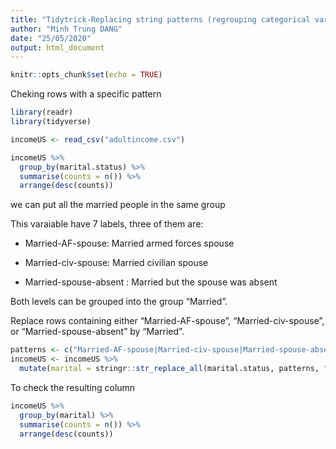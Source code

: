 ---
title: "Tidytrick-Replacing string patterns (regrouping categorical variables)"
author: "Minh Trung DANG"
date: "25/05/2020"
output: html_document
---

```{r setup, include=FALSE}
knitr::opts_chunk$set(echo = TRUE)
```

Cheking rows with a specific pattern

```{r}
library(readr)
library(tidyverse)
```

```{r}
incomeUS <- read_csv("adultincome.csv")
```

```{r}
incomeUS %>% 
  group_by(marital.status) %>% 
  summarise(counts = n()) %>% 
  arrange(desc(counts))
```

we can put all the married people in the same group

This varaiable have 7 labels, three of them are:

- Married-AF-spouse: Married armed forces spouse  

- Married-civ-spouse: Married civilian spouse  

- Married-spouse-absent : Married but the spouse was absent

Both levels can be grouped into the group "Married".  

Replace rows containing either "Married-AF-spouse", "Married-civ-spouse", or "Married-spouse-absent" by "Married".


```{r}
patterns <- c("Married-AF-spouse|Married-civ-spouse|Married-spouse-absent")
incomeUS <- incomeUS %>% 
  mutate(marital = stringr::str_replace_all(marital.status, patterns, "Married"))
```

To check the resulting column

```{r}
incomeUS %>% 
  group_by(marital) %>% 
  summarise(counts = n()) %>% 
  arrange(desc(counts))
```


